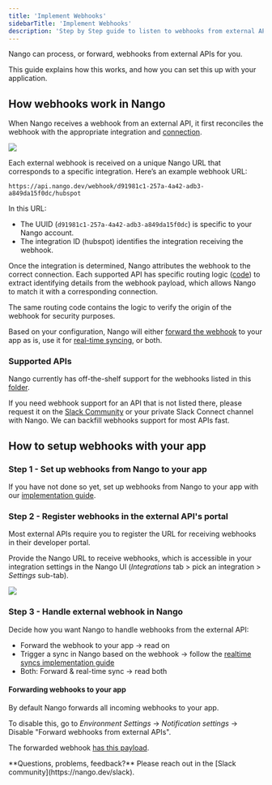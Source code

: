 ```yaml
---
title: 'Implement Webhooks'
sidebarTitle: 'Implement Webhooks'
description: 'Step by Step guide to listen to webhooks from external APIs'
---
```


Nango can process, or forward, webhooks from external APIs for you.

This guide explains how this works, and how you can set this up with your application.

## How webhooks work in Nango

When Nango receives a webhook from an external API, it first reconciles the webhook with the appropriate integration and [connection](/guides/use-cases/api-auth#what-is-a-connection%3F).

<Frame caption="How Nango routes webhooks from external APIs.">
  <img src="/images/diagrams/external-webhook-routing.png" />
</Frame>

Each external webhook is received on a unique Nango URL that corresponds to a specific integration. Here’s an example webhook URL:
```
https://api.nango.dev/webhook/d91981c1-257a-4a42-adb3-a849da15f0dc/hubspot
```

In this URL:
- The UUID (`d91981c1-257a-4a42-adb3-a849da15f0dc`) is specific to your Nango account.
- The integration ID (hubspot) identifies the integration receiving the webhook.

Once the integration is determined, Nango attributes the webhook to the correct connection. Each supported API has specific routing logic ([code](https://github.com/NangoHQ/nango/tree/master/packages/server/lib/webhook)) to extract identifying details from the webhook payload, which allows Nango to match it with a corresponding connection.

The same routing code contains the logic to verify the origin of the webhook for security purposes.

Based on your configuration, Nango will either [forward the webhook](/guides/webhooks/webhooks-from-apis/webhook-forwarding) to your app as is, use it for [real-time syncing](/guides/webhooks/webhooks-from-apis/real-time-syncing-with-webhooks), or both. 

### Supported APIs

Nango currently has off-the-shelf support for the webhooks listed in this [folder](https://github.com/NangoHQ/nango/tree/master/packages/server/lib/webhook).

If you need webhook support for an API that is not listed there, please request it on the [Slack Community](https://nango.dev/slack) or your private Slack Connect channel with Nango. We can backfill webhooks support for most APIs fast.

## How to setup webhooks with your app

### Step 1 - Set up webhooks from Nango to your app

If you have not done so yet, set up webhooks from Nango to your app with our [implementation guide]().

### Step 2 - Register webhooks in the external API's portal

Most external APIs require you to register the URL for receiving webhooks in their developer portal.

Provide the Nango URL to receive webhooks, which is accessible in your integration settings in the Nango UI (_Integrations_ tab > pick an integration > _Settings_ sub-tab).

<Frame caption="Where to find the URL to receive external webhooks for a given integration.">
  <img src="/images/screenshots/configure-webhooks-in-external-api-portal.png" />
</Frame>

### Step 3 - Handle external webhook in Nango

Decide how you want Nango to handle webhooks from the external API:
- Forward the webhook to your app -> read on
- Trigger a sync in Nango based on the webhook -> follow the [realtime syncs implementation guide](/implementation-guides/syncs/realtime-syncs)
- Both: Forward & real-time sync -> read both

#### Forwarding webhooks to your app

By default Nango forwards all incoming webhooks to your app.

To disable this, go to _Environment Settings_ -> _Notification settings_ -> Disable "Forward webhooks from external APIs".

The forwarded webhook [has this payload](/implementation-guides/platform/webhooks-from-nango#external-webhook-forwarding).

<Tip>
**Questions, problems, feedback?** Please reach out in the [Slack community](https://nango.dev/slack).
</Tip>
